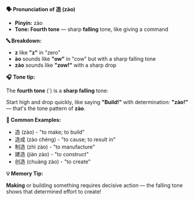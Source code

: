 **🗣️ Pronunciation of 造 (zào)**

- **Pinyin:** zào
- **Tone: Fourth tone** — sharp **falling** tone, like giving a command

**🔤 Breakdown:**

- **z** like **"z"** in "zero"
- **ào** sounds like **"ow"** in "cow" but with a sharp falling tone
- **zào** sounds like **"zow!"** with a sharp drop

**🎧 Tone tip:**

The **fourth tone** (`) is a **sharp falling** tone:

Start high and drop quickly, like saying **"Build!"** with determination: **"zào!"** — that's the
tone pattern of **zào**.

**📝 Common Examples:**

- 造 (zào) - "to make; to build"
- 造成 (zào chéng) - "to cause; to result in"
- 制造 (zhì zào) - "to manufacture"
- 建造 (jiàn zào) - "to construct"
- 创造 (chuàng zào) - "to create"

**💡 Memory Tip:**

**Making** or building something requires decisive action — the falling tone shows that determined
effort to create!
